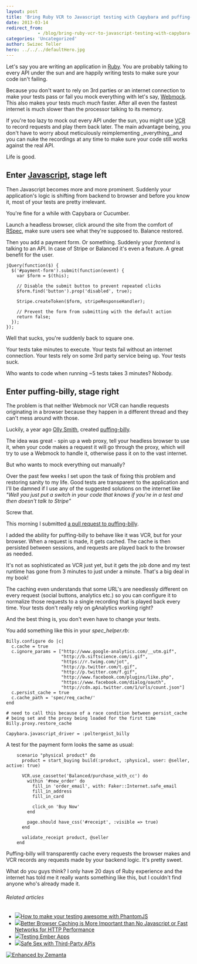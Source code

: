 ```yaml
---
layout: post
title: 'Bring Ruby VCR to Javascript testing with Capybara and puffing-billy'
date: 2013-03-14
redirect_from: 
            - /blog/bring-ruby-vcr-to-javascript-testing-with-capybara-and-puffing-billy/swizec/6067
categories: 'Uncategorized'
author: Swizec Teller
hero: ../../../defaultHero.jpg
---
```

Let's say you are writing an application in [Ruby](http://www.ruby-lang.org/ "Ruby (programming language)"). You are probably talking to every API under the sun and are happily writing tests to make sure your code isn't failing.



Because you don't want to rely on 3rd parties or an internet connection to make your tests pass or fail you mock everything with let's say, [Webmock](https://github.com/bblimke/webmock). This also makes your tests much _much_ faster. After all even the fastest internet is much slower than the processor talking to its memory.



If you're too lazy to mock out every API under the sun, you might use [VCR](https://www.relishapp.com/vcr/vcr/docs) to record requests and play them back later. The main advantage being, you don't have to worry about meticulously reimplementing _everything,_and you can nuke the recordings at any time to make sure your code still works against the real API.



Life is good.

## Enter [Javascript](http://en.wikipedia.org/wiki/JavaScript "JavaScript"), stage left

Then Javascript becomes more and more prominent. Suddenly your application's logic is shifting from backend to browser and before you know it, most of your tests are pretty irrelevant.



You're fine for a while with Capybara or Cucumber.



Launch a headless browser, click around the site from the comfort of [RSpec](http://rspec.info/ "RSpec"), make sure users see what they're supposed to. Balance restored.



Then you add a payment form. Or something. Suddenly your _frontend_ is talking to an API. In case of Stripe or Balanced it's even a feature. A great benefit for the user.

```
jQuery(function($) {
  $('#payment-form').submit(function(event) {
    var $form = $(this);

    // Disable the submit button to prevent repeated clicks
    $form.find('button').prop('disabled', true);

    Stripe.createToken($form, stripeResponseHandler);

    // Prevent the form from submitting with the default action
    return false;
  });
});
```

Well that sucks, you're suddenly back to square one.



Your tests take minutes to execute. Your tests fail without an internet connection. Your tests rely on some 3rd party service being up. Your tests suck.



Who wants to code when running ~5 tests takes 3 minutes? Nobody.

## Enter puffing-billy, stage right

The problem is that neither Webmock nor VCR can handle requests originating in a browser because they happen in a different thread and they can't mess around with those.



Luckily, a year ago [Olly Smith](https://github.com/oesmith), created [puffing-billy](https://github.com/oesmith/puffing-billy).



The idea was great - spin up a web proxy, tell your headless browser to use it, when your code makes a request it will go through the proxy, which will try to use a Webmock to handle it, otherwise pass it on to the vast internet.



But who wants to mock everything out manually?



Over the past few weeks I set upon the task of fixing this problem and restoring sanity to my life. Good tests are transparent to the application and I'll be damned if I use any of the suggested solutions on the internet like _"Well you just put a switch in your code that knows if you're in a test and then doesn't talk to Stripe"_



Screw that.



This morning I submitted [a pull request to puffing-billy](https://github.com/oesmith/puffing-billy/pull/7).



I added the ability for puffing-billy to behave like it was VCR, but for your browser. When a request is made, it gets cached. The cache is then persisted between sessions, and requests are played back to the browser as needed.



It's not as sophisticated as VCR just yet, but it gets the job done and my test runtime has gone from 3 minutes to just under a minute. That's a big deal in my book!



The caching even understands that some URL's are needlessly different on every request (social buttons, analytics etc.) so you can configure it to normalize those requests to a single recording that is played back every time. Your tests don't really rely on gAnalytics working right?



And the best thing is, you don't even have to change your tests.



You add something like this in your _spec_helper.rb_:

```
Billy.configure do |c|
  c.cache = true
  c.ignore_params = ["http://www.google-analytics.com/__utm.gif",
                     "http://b.siftscience.com/i.gif",
                     "https://r.twimg.com/jot",
                     "http://p.twitter.com/t.gif",
                     "http://p.twitter.com/f.gif",
                     "http://www.facebook.com/plugins/like.php",
                     "https://www.facebook.com/dialog/oauth",
                     "http://cdn.api.twitter.com/1/urls/count.json"]
  c.persist_cache = true
  c.cache_path = 'spec/req_cache/'
end

# need to call this because of a race condition between persist_cache
# being set and the proxy being loaded for the first time
Billy.proxy.restore_cache

Capybara.javascript_driver = :poltergeist_billy
```

A test for the payment form looks the same as usual:

```
    scenario "physical product" do
      product = start_buying build(:product, :physical, user: @seller, active: true)

      VCR.use_cassette('Balanced/purchase_with_cc') do
        within '#new_order' do
          fill_in 'order_email', with: Faker::Internet.safe_email
          fill_in_address
          fill_in_card

          click_on 'Buy Now'
        end

        page.should have_css('#receipt', :visible => true)
      end

      validate_receipt product, @seller
    end
```

Puffing-billy will transparently cache every requests the browser makes and VCR records any requests made by your backend logic. It's pretty sweet.



What do you guys think? I only have 20 days of Ruby experience and the internet has told me it really wants something like this, but I couldn't find anyone who's already made it.

###### Related articles

- [![](http://i.zemanta.com/144898901_80_80.jpg)](http://blog.codeship.io/2013/02/11/Using-PhantomJS-for-backend-tests.html)[How to make your testing awesome with PhantomJS](http://blog.codeship.io/2013/02/11/Using-PhantomJS-for-backend-tests.html)
- [![](http://i.zemanta.com/noimg_26_80_80.jpg)](http://highscalability.com/blog/2013/1/30/better-browser-caching-is-more-\important-than-no-javascript.html)[Better Browser Caching is More Important than No Javascript or Fast Networks for HTTP Performance](http://highscalability.com/blog/2013/1/30/better-browser-caching-is-more-\important-than-no-javascript.html)
- [![](http://i.zemanta.com/145879258_80_80.jpg)](http://www.slideshare.net/jo_liss/testing-ember-apps)[Testing Ember Apps](http://www.slideshare.net/jo_liss/testing-ember-apps)
- [![](http://i.zemanta.com/152051710_80_80.jpg)](http://www.slideshare.net/SmartBear_Software/safe-sex-with-thirdparty-apis)[Safe Sex with Third-Party APIs](http://www.slideshare.net/SmartBear_Software/safe-sex-with-thirdparty-apis)

[![Enhanced by Zemanta](http://img.zemanta.com/zemified_e.png?x-id=e69c073b-038f-4dc0-8a7f-21131f8ce412)](http://www.zemanta.com/?px "Enhanced by Zemanta")